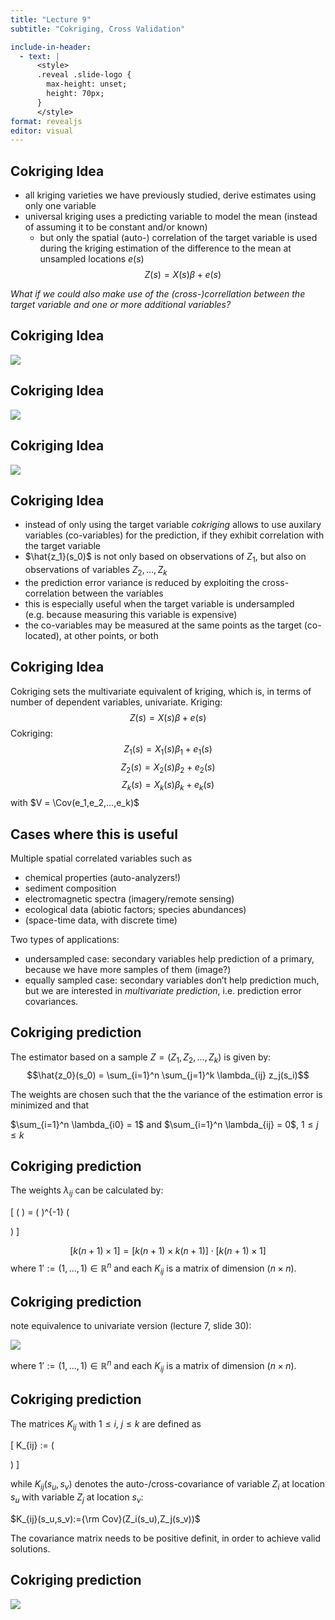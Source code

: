 ```yaml
---
title: "Lecture 9"
subtitle: "Cokriging, Cross Validation"

include-in-header:
  - text: |
      <style>
      .reveal .slide-logo {
        max-height: unset;
        height: 70px;
      }
      </style>
format: revealjs
editor: visual
---
```



## Cokriging Idea


* all kriging varieties we have previously studied, derive estimates using only one variable
* universal kriging uses a predicting variable to model the mean (instead of assuming it to be constant and/or known) 
    * but only the spatial (auto-) correlation of the target variable is used during the kriging estimation of the difference to the mean at unsampled locations $e(s)$
    $$Z(s) = X(s)\beta + e(s)$$

_What if we could also make use of the (cross-)correllation between the target variable and one or more additional variables?_

## Cokriging Idea


![](./data/lec_09_cokri1.jpg)


## Cokriging Idea


![](./data/lec_09_cokri2.jpg)


## Cokriging Idea


![](./data/lec_09_cokri3.jpg)


## Cokriging Idea


* instead of only using the target variable _cokriging_ allows to use auxilary variables (co-variables) for the prediction, if they exhibit correlation with the target variable
* $\hat{z_1}(s_0)$ is not only based on observations of $Z_1$, but also on observations of variables $Z_2, ..., Z_k$
* the prediction error variance is reduced by exploiting the cross-correlation between the variables
* this is especially useful when the target variable is undersampled (e.g. because measuring this variable is expensive)
* the co-variables may be measured at the same points as the target (co-located), at other points, or both

$$
\newcommand{\E}{{\rm E}}       % E expectation operator
\newcommand{\Var}{{\rm Var}}   % Var variance operator
\newcommand{\Cov}{{\rm Cov}}   % Cov covariance operator
\newcommand{\Cor}{{\rm Corr}}
$$


## Cokriging Idea

Cokriging sets the multivariate equivalent of kriging, which is, in
terms of number of dependent variables, univariate. Kriging:
$$Z(s) = X(s)\beta + e(s)$$
Cokriging:
$$Z_1(s) = X_1(s)\beta_1 + e_1(s)$$
$$Z_2(s) = X_2(s)\beta_2 + e_2(s)$$
$$Z_k(s) = X_k(s)\beta_k + e_k(s)$$
with $V = \Cov(e_1,e_2,...,e_k)$


## Cases where this is useful

Multiple spatial correlated variables such as

* chemical properties (auto-analyzers!)
* sediment composition
* electromagnetic spectra (imagery/remote sensing)
* ecological data (abiotic factors; species abundances)
* (space-time data, with discrete time)

Two types of applications:

* undersampled case: secondary variables help prediction of a primary, because we have more samples of them (image?)
* equally sampled case: secondary variables don't help prediction much, but we are interested in _multivariate prediction_, i.e. prediction error covariances.


## Cokriging prediction

The estimator based on a sample $Z=(Z_1,Z_2,...,Z_k)$ is given by:
$$\hat{z_0}(s_0) = \sum_{i=1}^n \sum_{j=1}^k \lambda_{ij} z_j(s_i)$$

The weights are chosen such that the the variance of the
estimation error is minimized and that

$\sum_{i=1}^n \lambda_{i0} = 1$ and $\sum_{i=1}^n \lambda_{ij} = 0$,  $1\le j\le k$


## Cokriging prediction

The weights $\lambda_{ij}$ can be calculated by:

\[
    \left(
      \begin{array}{c}
        \lambda_{11} \\
        \vdots \\
        \lambda_{n1} \\
        \lambda_{12} \\
        \vdots \\
        \lambda_{nk} \\
        \mathcal{L}_1 \\
        \mathcal{L}_2 \\
        \vdots \\
        \mathcal{L}_k \\
      \end{array}\right)
      =
      \left(
      \begin{array}{cccccccc}
        K_{11} & \cdots & K_{1k} & 1 & 0 & \cdots & 0 \\
        K_{21} & \cdots & K_{2k} & 0 & 1 & \ddots & \vdots \\
        \vdots & \ddots & \vdots & \vdots & \vdots & \ddots & 0 \\
        K_{k1} & \cdots & K_{kk} & 0 & 0 & \cdots & 1 \\
        1' & 0 & 0 & 0 & 0 & 0 & 0 \\
        0 & 1' & 0 & 0 & 0 & 0 & 0 \\
        \vdots & \ddots & \vdots & \vdots & \vdots & \ddots & \vdots \\
        0 & \cdots & 1' & 0 & 0 & \cdots & 0 \\
      \end{array}\right)^{-1}
    \left(
    \begin{array}{c}
      K_{11}(s_0,s_1) \\
      \vdots \\
      K_{11}(s_0,s_n) \\
      K_{12}(s_0,s_1) \\
      \vdots \\
      K_{1k}(s_0,s_n) \\
      1 \\
      0 \\
      \vdots\\
      0\\
    \end{array}\right)
  \]
  
$$[k(n+1) \times 1] = [k(n+1) \times k(n+1)] \cdot [k(n+1) \times 1]$$
\normalsize
where $1':= (1,...,1) \in \mathbb{R}^n$ and each $K_{ij}$ is a matrix of dimension $(n \times n)$.


## Cokriging prediction

note equivalence to univariate version (lecture 7, slide 30):

![](./data/lec_09_cokrimatr.jpg)

where $1':= (1,...,1) \in \mathbb{R}^n$ and each $K_{ij}$ is a matrix of dimension $(n \times n)$.



## Cokriging prediction

\newcommand{\Cov}{{\rm Cov}}

The matrices $K_{ij}$ with $1 \le i$, $j \le k$ are defined as

\[
K_{ij} 
:=
\left(
      \begin{array}{ccc}
        K_{ij}(s_1,s_1) & \cdots & K_{ij}(s_1,s_n) \\
        \vdots & \ddots & \vdots \\
        K_{ij}(s_n,s_1) & \cdots & K_{ij}(s_n,s_n) \\
      \end{array}\right)
    \]

while $K_{ij}(s_u,s_v)$ denotes the auto-/cross-covariance of variable $Z_i$ at location $s_u$ with variable $Z_j$ at location $s_v$:

$K_{ij}(s_u,s_v):=\Cov(Z_i(s_u),Z_j(s_v))$

The covariance matrix needs to be positive definit, in order to achieve valid solutions.



## Cokriging prediction


![](./data/lec_09_cokri_ex.jpg)

##
